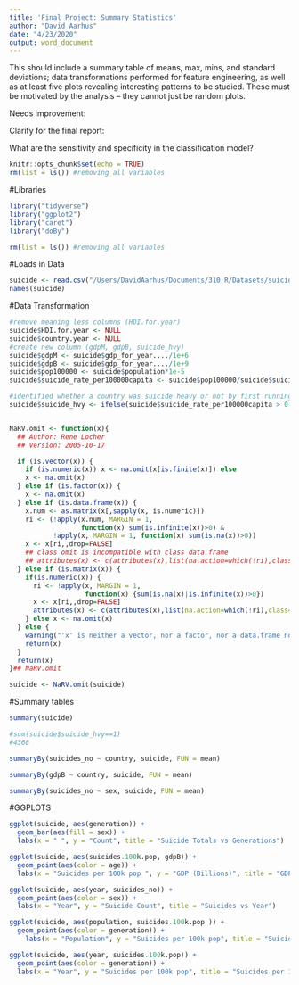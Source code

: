 ```yaml
---
title: 'Final Project: Summary Statistics'
author: "David Aarhus"
date: "4/23/2020"
output: word_document
---
```


This should include a summary table of means, max, mins, and standard deviations; data transformations performed for feature engineering, as well as at least five plots revealing interesting patterns to be studied. These must be motivated by the analysis – they cannot just be random plots.

Needs improvement:

Clarify for the final report:


What are the sensitivity and specificity in the classification model?

```r
knitr::opts_chunk$set(echo = TRUE)
rm(list = ls()) #removing all variables
```

#Libraries
```r
library("tidyverse")
library("ggplot2")
library("caret")
library("doBy")
```

```r
rm(list = ls()) #removing all variables
```

#Loads in Data
```r
suicide <- read.csv("/Users/DavidAarhus/Documents/310 R/Datasets/suicide.csv")
names(suicide)
```

#Data Transformation
```r
#remove meaning less columns (HDI.for.year)
suicide$HDI.for.year <- NULL
suicide$country.year <- NULL
#create new column (gdpM, gdpB, suicide_hvy)
suicide$gdpM <- suicide$gdp_for_year..../1e+6
suicide$gdpB <- suicide$gdp_for_year..../1e+9
suicide$pop100000 <- suicide$population*1e-5
suicide$suicide_rate_per100000capita <- suicide$pop100000/suicide$suicides_no

#identified whether a country was suicide heavy or not by first running summary statistics on the dataset to find the average suicide count from each country. 
suicide$suicide_hvy <- ifelse(suicide$suicide_rate_per100000capita > 0.56, 1, 0)


NaRV.omit <- function(x){
  ## Author: Rene Locher
  ## Version: 2005-10-17

  if (is.vector(x)) {
    if (is.numeric(x)) x <- na.omit(x[is.finite(x)]) else
    x <- na.omit(x)
  } else if (is.factor(x)) {
    x <- na.omit(x)
  } else if (is.data.frame(x)) {
    x.num <- as.matrix(x[,sapply(x, is.numeric)])
    ri <- (!apply(x.num, MARGIN = 1,
                  function(x) sum(is.infinite(x))>0) &
           !apply(x, MARGIN = 1, function(x) sum(is.na(x))>0))
    x <- x[ri,,drop=FALSE]
    ## class omit is incompatible with class data.frame
    ## attributes(x) <- c(attributes(x),list(na.action=which(!ri),class="omit"))
  } else if (is.matrix(x)) {
    if(is.numeric(x)) {
      ri <- !apply(x, MARGIN = 1,
                   function(x) {sum(is.na(x)|is.infinite(x))>0})
      x <- x[ri,,drop=FALSE]
      attributes(x) <- c(attributes(x),list(na.action=which(!ri),class="omit"))
    } else x <- na.omit(x)
  } else {
    warning("'x' is neither a vector, nor a factor, nor a data.frame nor a matrix. \n'x' is returned unchanged\n")
    return(x)
  }
  return(x)
}## NaRV.omit

suicide <- NaRV.omit(suicide)

```


#Summary tables
```r
summary(suicide)

#sum(suicide$suicide_hvy==1)
#4368
```


```r
summaryBy(suicides_no ~ country, suicide, FUN = mean)
```
```r
summaryBy(gdpB ~ country, suicide, FUN = mean)
```

```r
summaryBy(suicides_no ~ sex, suicide, FUN = mean)
```

#GGPLOTS
```r
ggplot(suicide, aes(generation)) +
  geom_bar(aes(fill = sex)) +
  labs(x = " ", y = "Count", title = "Suicide Totals vs Generations")
```

```r
ggplot(suicide, aes(suicides.100k.pop, gdpB)) +
  geom_point(aes(color = age)) +
  labs(x = "Suicides per 100k pop ", y = "GDP (Billions)", title = "GDP (Billions) vs Suicides per 100k pop")

```

```r
ggplot(suicide, aes(year, suicides_no)) +
  geom_point(aes(color = sex)) +
  labs(x = "Year", y = "Suicide Count", title = "Suicides vs Year")

```

```r
ggplot(suicide, aes(population, suicides.100k.pop )) +
  geom_point(aes(color = generation)) +
    labs(x = "Population", y = "Suicides per 100k pop", title = "Suicides per 100k pop Vs Population")
```

```r
ggplot(suicide, aes(year, suicides.100k.pop)) +
  geom_point(aes(color = generation)) +
  labs(x = "Year", y = "Suicides per 100k pop", title = "Suicides per 100k pop Vs Year")

```